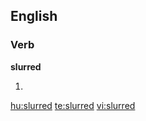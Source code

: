 ==English==

===Verb===
'''slurred'''

# {{past of|[[slur]]}}

[[hu:slurred]]
[[te:slurred]]
[[vi:slurred]]